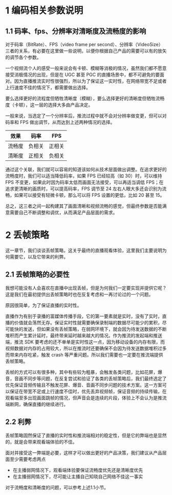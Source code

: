 <a id="1"></a>
# 1 编码相关参数说明

<a id="1.1"></a>
## 1.1 码率、fps、分辨率对清晰度及流畅度的影响

对于码率（BitRate）、FPS（video frame per second）、分辨率（VideoSize）三者的关系，有必要在这里做一些说明，以便你根据自己产品的需要可以有的放矢的调节各个参数。

一个视频流个人的感受一般来说会有卡顿、模糊等消极的情况，虽然我们都不愿意接受消极情况的出现，但是在 UGC 甚至 PGC 的直播场景中，都不可避免的要面对。因为直播推流实时性很强烈，所以为了保证这一实时性，在网络带宽不足或者上行速度不佳的情况下，都需要做出选择。

要么选择更好的流程度但牺牲清晰度（模糊），要么选择更好的清晰度但牺牲流畅度（卡顿），这一层的选择大多由产品决定。

一般来说，当选定了一个分辨率后，推流过程中就不会对分辨率做变更，但可以对码率和 FPS 做出调节，从而达到上述两种情况的选择。

| 效果 | 码率 | FPS |
|---|---|---|
|流畅度|负相关|正相关|
|清晰度|正相关|负相关|

通过这个关联，我们就可以容易的知道该如何从技术层面做出调整。在追求更好的流畅度时，我们可以适当降低码率，如果 FPS 已经较高（如 30）时，可以维持 FPS 不变更，如果此时因为码率太低而画面无法接受，可以再适当调低 FPS；在追求更清晰的画质时，可以提高码率，FPS 调节至 24 左右人眼大多还会识别为流畅，如果可以接受有轻微卡顿，那么可以将 FPS 设置的更低，比如 20 甚至 15。

总之，这三者之间一起构建其了画面清晰和视频流畅的感觉，但最终参数是否能满意需要自己不断调整和调优，从而满足产品层面的需求。

<a id="2"></a>
# 2 丢帧策略

这一章节，我们谈谈丢帧策略，这关乎最终的直播观看体验，这里我们主要说明为何需要它，以及它带来的利弊。

<a id="2.1"></a>
## 2.1 丢帧策略的必要性

我想可能没有人会喜欢在直播中出现丢帧，但是为何我们一定要实现并提供它呢？这是我们在最初提供出丢帧策略时也在反复考虑和一再讨论过的一个问题。

原因很简单，为了保证直播的实时性。

直播作为有别于录播的富媒体传播手段，它的第一要素就是实时，没有了实时，直播的价值就会荡然无存。保证实时性就需要确保录制端的数据尽可能少的累积，尽可能快的发送，但如果没有丢帧策略，在弱网环境下，就会因为待发送数据的不断堆积而产生累计延时，最终带来延时越来越大的情况。作为推流的发起端和推送端，推流 SDK 要考虑的还不单单是实时性这一点，因为移动设备的内存有限，而视频数据对内存的占用较大，所以在推流时还要确保不会因为待发送数据堆积过多而带来内存吃紧，触发 crash 等严重问题。所以我们需要也一定要在推流端提供丢帧策略。

丢帧的方式可以有很多种，其中有些较为粗暴，会触发各类问题，比如花屏，爆音，音画不同步等问题，在反复尝试和验证了各类的丢帧策略后，我们最终选定了优先保证音频传输且不触发花屏、爆音、音画不同步问题的技术方案。这一方案可以保证在带宽不足或上行速度不佳时，优先丢弃视频帧，保证音频的持续传输，在观看端至多出现画面跳帧的情况，但声音会是连续的片段，体验上不会认为是推流端断网，确保直播的继续进行。

<a id="2.2"></a>
## 2.2 利弊

丢帧策略固然保证了直播的实时性和推流端相对的稳定性，但是它的弊端也是显然的，就是会带来观看端体验的不佳。

面对并接受这一弊端是必要，这样才可以做出更好的产品决策，我们建议从产品层面至少需要考虑两点

- 在主播弱网情况下，观看端体验要保证流畅度优先还是清晰度优先
- 在主播弱网情况下，尽可能让主播自己知晓自己网络不佳这一事实

对于流畅度和清晰度的问题，可以参考上述1.1小节。